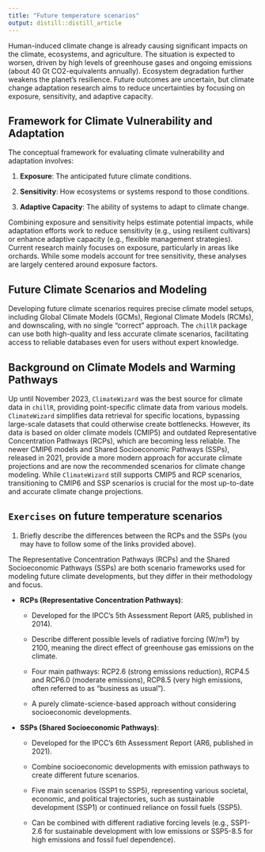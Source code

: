 ```yaml
---
title: "Future temperature scenarios"
output: distill::distill_article
---
```


Human-induced climate change is already causing significant impacts on the climate, ecosystems, and agriculture. The situation is expected to worsen, driven by high levels of greenhouse gases and ongoing emissions (about 40 Gt CO2-equivalents annually). Ecosystem degradation further weakens the planet's resilience. Future outcomes are uncertain, but climate change adaptation research aims to reduce uncertainties by focusing on exposure, sensitivity, and adaptive capacity.

## Framework for Climate Vulnerability and Adaptation

The conceptual framework for evaluating climate vulnerability and adaptation involves:

1.  **Exposure**: The anticipated future climate conditions.

2.  **Sensitivity**: How ecosystems or systems respond to those conditions.

3.  **Adaptive Capacity**: The ability of systems to adapt to climate change.

Combining exposure and sensitivity helps estimate potential impacts, while adaptation efforts work to reduce sensitivity (e.g., using resilient cultivars) or enhance adaptive capacity (e.g., flexible management strategies). Current research mainly focuses on exposure, particularly in areas like orchards. While some models account for tree sensitivity, these analyses are largely centered around exposure factors.

## Future Climate Scenarios and Modeling

Developing future climate scenarios requires precise climate model setups, including Global Climate Models (GCMs), Regional Climate Models (RCMs), and downscaling, with no single "correct" approach. The `chillR` package can use both high-quality and less accurate climate scenarios, facilitating access to reliable databases even for users without expert knowledge.

## Background on Climate Models and Warming Pathways

Up until November 2023, `ClimateWizard` was the best source for climate data in `chillR`, providing point-specific climate data from various models. `ClimateWizard` simplifies data retrieval for specific locations, bypassing large-scale datasets that could otherwise create bottlenecks. However, its data is based on older climate models (CMIP5) and outdated Representative Concentration Pathways (RCPs), which are becoming less reliable. The newer CMIP6 models and Shared Socioeconomic Pathways (SSPs), released in 2021, provide a more modern approach for accurate climate projections and are now the recommended scenarios for climate change modeling. While `ClimateWizard` still supports CMIP5 and RCP scenarios, transitioning to CMIP6 and SSP scenarios is crucial for the most up-to-date and accurate climate change projections.

## `Exercises` on future temperature scenarios

1)  Briefly describe the differences between the RCPs and the SSPs (you may have to follow some of the links provided above).

The Representative Concentration Pathways (RCPs) and the Shared Socioeconomic Pathways (SSPs) are both scenario frameworks used for modeling future climate developments, but they differ in their methodology and focus.

-   **RCPs (Representative Concentration Pathways)**:

    -   Developed for the IPCC's 5th Assessment Report (AR5, published in 2014).

    -   Describe different possible levels of radiative forcing (W/m²) by 2100, meaning the direct effect of greenhouse gas emissions on the climate.

    -   Four main pathways: RCP2.6 (strong emissions reduction), RCP4.5 and RCP6.0 (moderate emissions), RCP8.5 (very high emissions, often referred to as "business as usual").

    -   A purely climate-science-based approach without considering socioeconomic developments.

-   **SSPs (Shared Socioeconomic Pathways)**:

    -   Developed for the IPCC's 6th Assessment Report (AR6, published in 2021).

    -   Combine socioeconomic developments with emission pathways to create different future scenarios.

    -   Five main scenarios (SSP1 to SSP5), representing various societal, economic, and political trajectories, such as sustainable development (SSP1) or continued reliance on fossil fuels (SSP5).

    -   Can be combined with different radiative forcing levels (e.g., SSP1-2.6 for sustainable development with low emissions or SSP5-8.5 for high emissions and fossil fuel dependence).

    \
